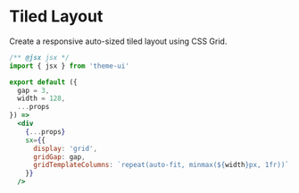 
# Tiled Layout

Create a responsive auto-sized tiled layout using CSS Grid.

```jsx
/** @jsx jsx */
import { jsx } from 'theme-ui'

export default ({
  gap = 3,
  width = 128,
  ...props
}) =>
  <div
    {...props}
    sx={{
      display: 'grid',
      gridGap: gap,
      gridTemplateColumns: `repeat(auto-fit, minmax(${width}px, 1fr))`,
    }}
  />
```
